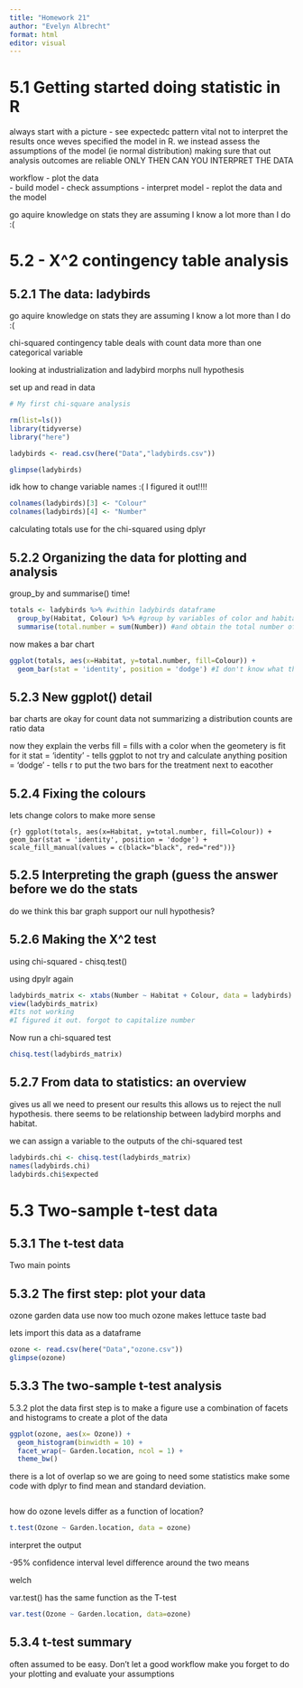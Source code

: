 ```yaml
---
title: "Homework 21"
author: "Evelyn Albrecht"
format: html
editor: visual
---
```


# 5.1 Getting started doing statistic in R

always start with a picture - see expectedc pattern vital not to interpret the results once weves specified the model in R. we instead assess the assumptions of the model (ie normal distribution) making sure that out analysis outcomes are reliable ONLY THEN CAN YOU INTERPRET THE DATA

workflow - plot the data\
- build model - check assumptions - interpret model - replot the data and the model

go aquire knowledge on stats they are assuming I know a lot more than I do :(

# 5.2 - X\^2 contingency table analysis 

## 5.2.1 The data: ladybirds 

go aquire knowledge on stats they are assuming I know a lot more than I do :(

chi-squared contingency table deals with count data more than one categorical variable

looking at industrialization and ladybird morphs null hypothesis

set up and read in data

```r
# My first chi-square analysis 

rm(list=ls())
library(tidyverse)
library("here")

ladybirds <- read.csv(here("Data","ladybirds.csv"))

glimpse(ladybirds)
```

idk how to change variable names :( I figured it out!!!!

```r
colnames(ladybirds)[3] <- "Colour"
colnames(ladybirds)[4] <- "Number"
```

calculating totals use for the chi-squared using dplyr

## 5.2.2 Organizing the data for plotting and analysis

group_by and summarise() time!

```r
totals <- ladybirds %>% #within ladybirds dataframe 
  group_by(Habitat, Colour) %>% #group by variables of color and habitat
  summarise(total.number = sum(Number)) #and obtain the total number of each combination (there are 4)
```

now makes a bar chart

```r
ggplot(totals, aes(x=Habitat, y=total.number, fill=Colour)) + 
  geom_bar(stat = 'identity', position = 'dodge') #I don't know what the fill, stat, and position verbs do 
```

## 5.2.3 New ggplot() detail

bar charts are okay for count data not summarizing a distribution counts are ratio data

now they explain the verbs fill = fills with a color when the geometery is fit for it stat = 'identity' - tells ggplot to not try and calculate anything position = 'dodge' - tells r to put the two bars for the treatment next to eacother

## 5.2.4 Fixing the colours 

lets change colors to make more sense

```{r} ggplot(totals, aes(x=Habitat, y=total.number, fill=Colour)) +    geom_bar(stat = 'identity', position = 'dodge') +    scale_fill_manual(values = c(black="black", red="red"))}
```

## 5.2.5 Interpreting the graph (guess the answer before we do the stats 

do we think this bar graph support our null hypothesis?

## 5.2.6 Making the X\^2 test 

using chi-squared - chisq.test()

using dpylr again

```r
ladybirds_matrix <- xtabs(Number ~ Habitat + Colour, data = ladybirds) #please cross tabulate
view(ladybirds_matrix)
#Its not working
#I figured it out. forgot to capitalize number
```

Now run a chi-squared test

```r
chisq.test(ladybirds_matrix)
```

## 5.2.7 From data to statistics: an overview

gives us all we need to present our results this allows us to reject the null hypothesis. there seems to be relationship between ladybird morphs and habitat.

we can assign a variable to the outputs of the chi-squared test

```r
ladybirds.chi <- chisq.test(ladybirds_matrix)
names(ladybirds.chi)
ladybirds.chi$expected
```

# 5.3 Two-sample t-test data

## 5.3.1 The t-test data

Two main points

## 5.3.2 The first step: plot your data

ozone garden data use now too much ozone makes lettuce taste bad

lets import this data as a dataframe

```r
ozone <- read.csv(here("Data","ozone.csv"))
glimpse(ozone)
```

## 5.3.3 The two-sample t-test analysis 

5.3.2 plot the data first step is to make a figure use a combination of facets and histograms to create a plot of the data

```r
ggplot(ozone, aes(x= Ozone)) +
  geom_histogram(binwidth = 10) + 
  facet_wrap(~ Garden.location, ncol = 1) + 
  theme_bw()
```

there is a lot of overlap so we are going to need some statistics make some code with dplyr to find mean and standard deviation.

```r

```

how do ozone levels differ as a function of location?

```r
t.test(Ozone ~ Garden.location, data = ozone)
```

interpret the output

-95% confidence interval level difference around the two means

welch

var.test() has the same function as the T-test

```r
var.test(Ozone ~ Garden.location, data=ozone)
```

## 5.3.4 t-test summary

often assumed to be easy. Don't let a good workflow make you forget to do your plotting and evaluate your assumptions
